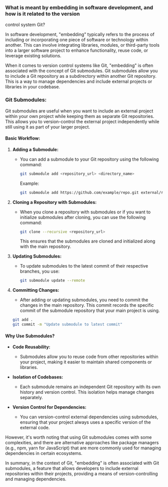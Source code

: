 ### What is meant by embedding in software development, and how is it related to the version

control system Git?

In software development, "embedding" typically refers to the process of including or incorporating one piece of software or technology within another. This can involve integrating libraries, modules, or third-party tools into a larger software project to enhance functionality, reuse code, or leverage existing solutions.

When it comes to version control systems like Git, "embedding" is often associated with the concept of Git submodules. Git submodules allow you to include a Git repository as a subdirectory within another Git repository. This is a way to manage dependencies and include external projects or libraries in your codebase.

### Git Submodules:

Git submodules are useful when you want to include an external project within your own project while keeping them as separate Git repositories. This allows you to version-control the external project independently while still using it as part of your larger project.

#### Basic Workflow:

1. **Adding a Submodule:**

   - You can add a submodule to your Git repository using the following command:

     ```bash
     git submodule add <repository_url> <directory_name>
     ```

     Example:

     ```bash
     git submodule add https://github.com/example/repo.git external/repo
     ```

2. **Cloning a Repository with Submodules:**

   - When you clone a repository with submodules or if you want to initialize submodules after cloning, you can use the following command:

     ```bash
     git clone --recursive <repository_url>
     ```

     This ensures that the submodules are cloned and initialized along with the main repository.

3. **Updating Submodules:**

   - To update submodules to the latest commit of their respective branches, you use:

     ```bash
     git submodule update --remote
     ```

4. **Committing Changes:**

   - After adding or updating submodules, you need to commit the changes in the main repository. This commit records the specific commit of the submodule repository that your main project is using.

   ```bash
   git add .
   git commit -m "Update submodule to latest commit"
   ```

#### Why Use Submodules?

- **Code Reusability:**

  - Submodules allow you to reuse code from other repositories within your project, making it easier to maintain shared components or libraries.

- **Isolation of Codebases:**

  - Each submodule remains an independent Git repository with its own history and version control. This isolation helps manage changes separately.

- **Version Control for Dependencies:**
  - You can version-control external dependencies using submodules, ensuring that your project always uses a specific version of the external code.

However, it's worth noting that using Git submodules comes with some complexities, and there are alternative approaches like package managers (e.g., npm, yarn for JavaScript) that are more commonly used for managing dependencies in certain ecosystems.

In summary, in the context of Git, "embedding" is often associated with Git submodules, a feature that allows developers to include external repositories within their projects, providing a means of version-controlling and managing dependencies.
